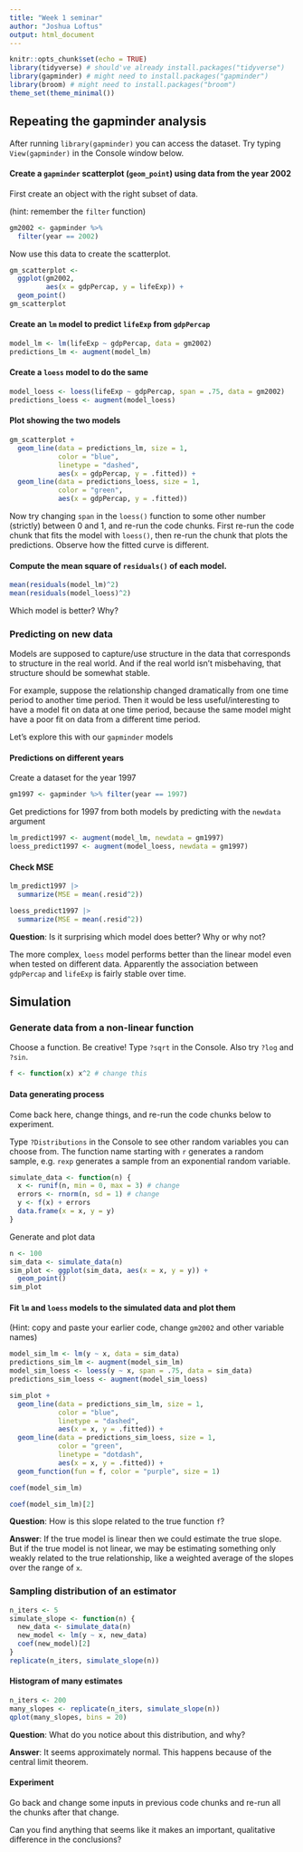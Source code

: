 ```yaml
---
title: "Week 1 seminar"
author: "Joshua Loftus"
output: html_document
---
```


```r
knitr::opts_chunk$set(echo = TRUE)
library(tidyverse) # should've already install.packages("tidyverse")
library(gapminder) # might need to install.packages("gapminder")
library(broom) # might need to install.packages("broom")
theme_set(theme_minimal()) 
```

## Repeating the gapminder analysis

After running `library(gapminder)` you can access the dataset. Try typing `View(gapminder)` in the Console window below.

#### Create a `gapminder` scatterplot (`geom_point`) using data from the year 2002

First create an object with the right subset of data.

(hint: remember the `filter` function)

```r
gm2002 <- gapminder %>%
  filter(year == 2002)
```

Now use this data to create the scatterplot.

```r
gm_scatterplot <- 
  ggplot(gm2002,
         aes(x = gdpPercap, y = lifeExp)) +
  geom_point()
gm_scatterplot
```

#### Create an `lm` model to predict `lifeExp` from `gdpPercap`

```r
model_lm <- lm(lifeExp ~ gdpPercap, data = gm2002)
predictions_lm <- augment(model_lm)
```

#### Create a `loess` model to do the same

```r
model_loess <- loess(lifeExp ~ gdpPercap, span = .75, data = gm2002)
predictions_loess <- augment(model_loess)
```

#### Plot showing the two models

```r
gm_scatterplot +
  geom_line(data = predictions_lm, size = 1,
            color = "blue",
            linetype = "dashed",
            aes(x = gdpPercap, y = .fitted)) +
  geom_line(data = predictions_loess, size = 1,
            color = "green",
            aes(x = gdpPercap, y = .fitted))  
```

Now try changing `span` in the `loess()` function to some other number (strictly) between 0 and 1, and re-run the code chunks. First re-run the code chunk that fits the model with `loess()`, then re-run the chunk that plots the predictions. Observe how the fitted curve is different.

#### Compute the mean square of `residuals()` of each model.

```r
mean(residuals(model_lm)^2)
mean(residuals(model_loess)^2)
```

Which model is better? Why?

### Predicting on new data

Models are supposed to capture/use structure in the data that corresponds to structure in the real world. And if the real world isn't misbehaving, that structure should be somewhat stable.

For example, suppose the relationship changed dramatically from one time period to another time period. Then it would be less useful/interesting to have a model fit on data at one time period, because the same model might have a poor fit on data from a different time period.

Let's explore this with our `gapminder` models

#### Predictions on different years

Create a dataset for the year 1997

```r
gm1997 <- gapminder %>% filter(year == 1997) 
```

Get predictions for 1997 from both models by predicting with the `newdata` argument

```r
lm_predict1997 <- augment(model_lm, newdata = gm1997)
loess_predict1997 <- augment(model_loess, newdata = gm1997)
```

#### Check MSE

```r
lm_predict1997 |> 
  summarize(MSE = mean(.resid^2))
```

```r
loess_predict1997 |> 
  summarize(MSE = mean(.resid^2))
```

**Question**: Is it surprising which model does better? Why or why not?

The more complex, `loess` model performs better than the linear model even when tested on different data. Apparently the association between `gdpPercap` and `lifeExp` is fairly stable over time.

## Simulation

### Generate data from a non-linear function

Choose a function. Be creative! Type `?sqrt` in the Console. Also try `?log` and `?sin`. 

```r
f <- function(x) x^2 # change this
```

#### Data generating process

Come back here, change things, and re-run the code chunks below to experiment.

Type `?Distributions` in the Console to see other random variables you can choose from. The function name starting with `r` generates a random sample, e.g. `rexp` generates a sample from an exponential random variable.

```r
simulate_data <- function(n) {
  x <- runif(n, min = 0, max = 3) # change
  errors <- rnorm(n, sd = 1) # change
  y <- f(x) + errors
  data.frame(x = x, y = y)
}
```

Generate and plot data

```r
n <- 100
sim_data <- simulate_data(n)
sim_plot <- ggplot(sim_data, aes(x = x, y = y)) +
  geom_point()
sim_plot
```

#### Fit `lm` and `loess` models to the simulated data and plot them

(Hint: copy and paste your earlier code, change `gm2002` and other variable names)

```r
model_sim_lm <- lm(y ~ x, data = sim_data)
predictions_sim_lm <- augment(model_sim_lm)
model_sim_loess <- loess(y ~ x, span = .75, data = sim_data)
predictions_sim_loess <- augment(model_sim_loess)
```

```r
sim_plot +
  geom_line(data = predictions_sim_lm, size = 1,
            color = "blue",
            linetype = "dashed",
            aes(x = x, y = .fitted)) +
  geom_line(data = predictions_sim_loess, size = 1,
            color = "green",
            linetype = "dotdash",
            aes(x = x, y = .fitted)) +
  geom_function(fun = f, color = "purple", size = 1)
```


```r
coef(model_sim_lm)
```

```r
coef(model_sim_lm)[2]
```

**Question**: How is this slope related to the true function `f`?

**Answer**: If the true model is linear then we could estimate the true slope. But if the true model is not linear, we may be estimating something only weakly related to the true relationship, like a weighted average of the slopes over the range of `x`.

### Sampling distribution of an estimator

```r
n_iters <- 5
simulate_slope <- function(n) {
  new_data <- simulate_data(n)
  new_model <- lm(y ~ x, new_data)
  coef(new_model)[2]
}
replicate(n_iters, simulate_slope(n))
```

#### Histogram of many estimates

```r
n_iters <- 200
many_slopes <- replicate(n_iters, simulate_slope(n))
qplot(many_slopes, bins = 20)
```


**Question**: What do you notice about this distribution, and why?

**Answer**: It seems approximately normal. This happens because of the central limit theorem.

#### Experiment

Go back and change some inputs in previous code chunks and re-run all the chunks after that change.

Can you find anything that seems like it makes an important, qualitative difference in the conclusions?
